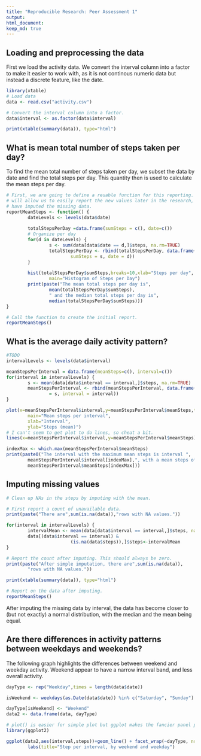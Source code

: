 ```yaml
---
title: "Reproducible Research: Peer Assessment 1"
output: 
html_document:
keep_md: true
---
```


## Loading and preprocessing the data

First we load the activity data.  We convert the interval column into a factor 
to make it easier to work with, as it is not continous numeric data but instead 
a discrete feature, like the date.

```r
library(xtable)
# Load data
data <- read.csv("activity.csv")

# Convert the interval column into a factor.  
data$interval <- as.factor(data$interval)
```

```r
print(xtable(summary(data)), type="html")
```
## What is mean total number of steps taken per day?

To find the mean total number of steps taken per day, we subset the data by date 
and find the total steps per day.  This quantity then is used to calculate the
mean steps per day.

```r
# First, we are going to define a reuable function for this reporting.  This 
# will allow us to easily report the new values later in the research, when we 
# have imputed the missing data.
reportMeanSteps <- function() {
        dateLevels <- levels(data$date)
        
        totalStepsPerDay =data.frame(sumSteps = c(), date=c())
        # Organize per day
        for(d in dateLevels) {
                s <- sum(data[data$date == d,]$steps, na.rm=TRUE)
                totalStepsPerDay <- rbind(totalStepsPerDay, data.frame(
                        sumSteps = s, date = d))
        }
        
        hist(totalStepsPerDay$sumSteps,breaks=10,xlab="Steps per day",
                main="Histogram of Steps per Day")
        print(paste("The mean total steps per day is",
                mean(totalStepsPerDay$sumSteps),
                " and the median total steps per day is",
                median(totalStepsPerDay$sumSteps)))      
}

# Call the function to create the initial report.
reportMeanSteps()
```

## What is the average daily activity pattern?

```r
#TODO
intervalLevels <- levels(data$interval)

meanStepsPerInterval = data.frame(meanSteps=c(), interval=c())
for(interval in intervalLevels) {
        s <- mean(data[data$interval == interval,]$steps, na.rm=TRUE)
        meanStepsPerInterval <- rbind(meanStepsPerInterval, data.frame(meanSteps 
                = s, interval = interval))
}

plot(x=meanStepsPerInterval$interval,y=meanStepsPerInterval$meanSteps,type="l",
        main="Mean steps per interval",
        xlab="Interval",
        ylab="Steps (mean)")
# I can't seem to get plot to do lines, so cheat a bit.
lines(x=meanStepsPerInterval$interval,y=meanStepsPerInterval$meanSteps)

indexMax <- which.max(meanStepsPerInterval$meanSteps)
print(paste0("The interval with the maximum mean steps is interval ",
        meanStepsPerInterval$interval[indexMax],", with a mean steps of ",
        meanStepsPerInterval$meanSteps[indexMax]))
```

## Imputing missing values
```r
# Clean up NAs in the steps by imputing with the mean.

# First report a count of unavailable data.
print(paste("There are",sum(is.na(data)),"rows with NA values."))

for(interval in intervalLevels) {
        intervalMean <- mean(data[data$interval == interval,]$steps, na.rm=TRUE)
        data[(data$interval == interval) & 
                        (is.na(data$steps)),]$steps<-intervalMean
}

# Report the count after imputing. This should always be zero.
print(paste("After simple imputation, there are",sum(is.na(data)),
        "rows with NA values."))
```

```r
print(xtable(summary(data)), type="html")
```


```r
# Report on the data after imputing.
reportMeanSteps()
```

After imputing the missing data by interval, the data has become closer to (but
not exactly) a normal distribution, with the median and the mean being equal. 

## Are there differences in activity patterns between weekdays and weekends?

The following graph highlights the differences between weekend and weekday 
activity.  Weekend appear to have a narrow interval band, and less overall 
activity.

```r

dayType <- rep("Weekday",times = length(data$date))

isWeekend <- weekdays(as.Date(data$date)) %in% c("Saturday", "Sunday")

dayType[isWeekend] <- "Weekend"
data2 <- data.frame(data, dayType)

# plot() is easier for simple plot but ggplot makes the fancier panel plot easier.
library(ggplot2)

ggplot(data2,aes(interval,steps))+geom_line() + facet_wrap(~dayType, nrow=2) +
        labs(title="Step per interval, by weekend and weekday")


```

